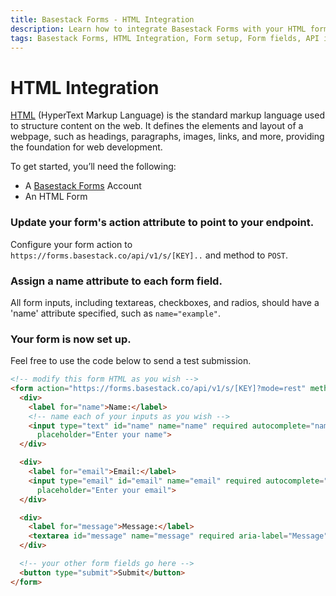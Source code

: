 ```yaml
---
title: Basestack Forms - HTML Integration
description: Learn how to integrate Basestack Forms with your HTML form by updating the form action, assigning name attributes to fields, and submitting data to the Basestack API. Follow the steps to get started with seamless form submissions.
tags: Basestack Forms, HTML Integration, Form setup, Form fields, API integration, Web development, Form submission, "2025", Developer tools, Nextra
---
```



# HTML Integration

[HTML](https://developer.mozilla.org/en-US/docs/Web/HTML?ref=basestack.co) (HyperText Markup Language) is the standard markup language used to structure content on the web. It defines the elements and layout of a webpage, such as headings, paragraphs, images, links, and more, providing the foundation for web development.

To get started, you’ll need the following:

- A [Basestack Forms](https://forms.basestack.co) Account
- An HTML Form

<Steps>

### Update your form's action attribute to point to your endpoint.

Configure your form action to `https://forms.basestack.co/api/v1/s/[KEY]..` and method to `POST`.

### Assign a name attribute to each form field.

All form inputs, including textareas, checkboxes, and radios, should have a 'name' attribute specified, such as `name="example"`.

### Your form is now set up.

Feel free to use the code below to send a test submission.

```html copy
<!-- modify this form HTML as you wish -->
<form action="https://forms.basestack.co/api/v1/s/[KEY]?mode=rest" method="POST" enctype="multipart/form-data">
  <div>
    <label for="name">Name:</label>
    <!-- name each of your inputs as you wish -->
    <input type="text" id="name" name="name" required autocomplete="name" aria-label="Name"
      placeholder="Enter your name">
  </div>

  <div>
    <label for="email">Email:</label>
    <input type="email" id="email" name="email" required autocomplete="email" aria-label="Email"
      placeholder="Enter your email">
  </div>

  <div>
    <label for="message">Message:</label>
    <textarea id="message" name="message" required aria-label="Message" placeholder="Enter your message"></textarea>
  </div>

  <!-- your other form fields go here -->
  <button type="submit">Submit</button>
</form>
```

</Steps>